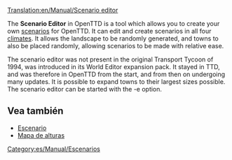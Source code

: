 [[Translation:en/Manual/Scenario editor]]
{{es/Traducción|en/Manual/Scenario editor|5}}

{{es/Manual/Tabla de contenido}}

The '''Scenario Editor''' in OpenTTD is a tool which allows you to create your own [[en/Archive/Manual/Scenario|scenarios]] for OpenTTD. It can edit and create scenarios in all four [[en/Manual/Climates|climates]]. It allows the landscape to be randomly generated, and towns to also be placed randomly, allowing scenarios to be made with relative ease. 

The scenario editor was not present in the original Transport Tycoon of 1994, was introduced in its World Editor expansion pack. It stayed in TTD, and was therefore in OpenTTD from the start, and from then on undergoing many updates. It is possible to expand towns to their largest sizes possible. The scenario editor can be started with the -e option.

==Vea también==
* [[es/Archive/Manual/Escenario|Escenario]]
* [[es/Manual/Mapa de alturas|Mapa de alturas]]

[[Category:es/Manual/Escenarios]]